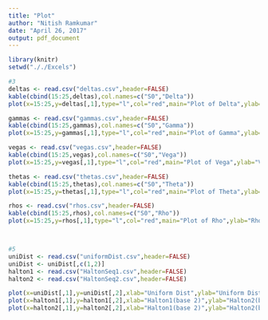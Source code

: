 ```yaml
---
title: "Plot"
author: "Nitish Ramkumar"
date: "April 26, 2017"
output: pdf_document
---
```

```r
library(knitr)
setwd("././Excels")

#3
deltas <- read.csv("deltas.csv",header=FALSE)
kable(cbind(15:25,deltas),col.names=c("S0","Delta"))
plot(x=15:25,y=deltas[,1],type="l",col="red",main="Plot of Delta",ylab="Delta",xlab="S0")

gammas <- read.csv("gammas.csv",header=FALSE)
kable(cbind(15:25,gammas),col.names=c("S0","Gamma"))
plot(x=15:25,y=gammas[,1],type="l",col="red",main="Plot of Gamma",ylab="Gamma",xlab="S0")

vegas <- read.csv("vegas.csv",header=FALSE)
kable(cbind(15:25,vegas),col.names=c("S0","Vega"))
plot(x=15:25,y=vegas[,1],type="l",col="red",main="Plot of Vega",ylab="Vega",xlab="S0")

thetas <- read.csv("thetas.csv",header=FALSE)
kable(cbind(15:25,thetas),col.names=c("S0","Theta"))
plot(x=15:25,y=thetas[,1],type="l",col="red",main="Plot of Theta",ylab="Theta",xlab="S0")

rhos <- read.csv("rhos.csv",header=FALSE)
kable(cbind(15:25,rhos),col.names=c("S0","Rho"))
plot(x=15:25,y=rhos[,1],type="l",col="red",main="Plot of Rho",ylab="Rho",xlab="S0")



#5
uniDist <- read.csv("uniformDist.csv",header=FALSE)
uniDist <- uniDist[,c(1,2)]
halton1 <- read.csv("HaltonSeq1.csv",header=FALSE)
halton2 <- read.csv("HaltonSeq2.csv",header=FALSE)

plot(x=uniDist[,1],y=uniDist[,2],xlab="Uniform Dist",ylab="Uniform Dist",main="Uniform distribution scatter")
plot(x=halton1[,1],y=halton1[,2],xlab="Halton1(base 2)",ylab="Halton2(base 7)",main="Halton Sequence 1 scatter")
plot(x=halton2[,1],y=halton2[,2],xlab="Halton1(base 2)",ylab="Halton2(base 4)",main="halton Sequence 2 scatter")



```
